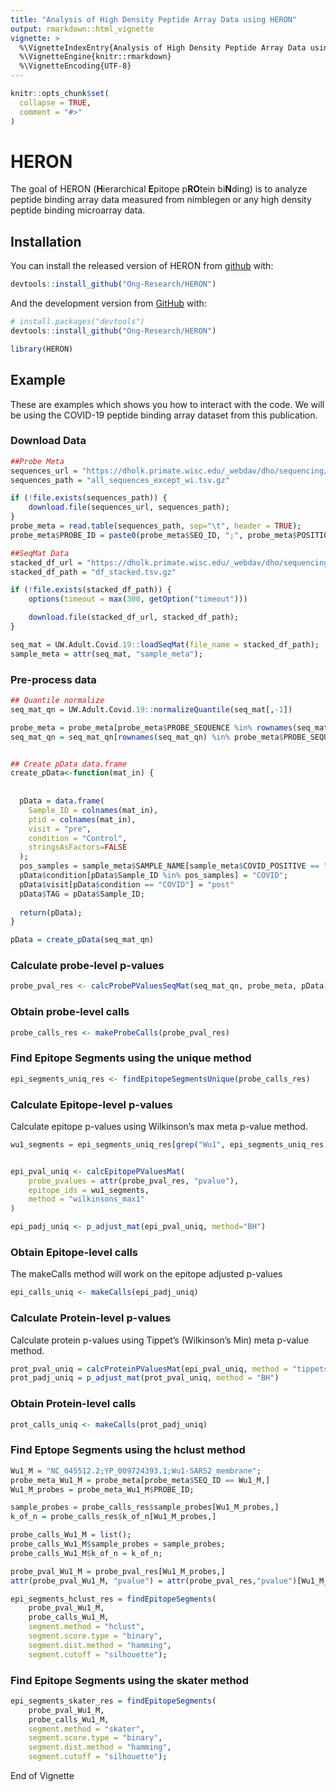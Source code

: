 ```yaml
---
title: "Analysis of High Density Peptide Array Data using HERON"
output: rmarkdown::html_vignette
vignette: >
  %\VignetteIndexEntry{Analysis of High Density Peptide Array Data using HERON}
  %\VignetteEngine{knitr::rmarkdown}
  %\VignetteEncoding{UTF-8}
---
```


```r
knitr::opts_chunk$set(
  collapse = TRUE,
  comment = "#>"
)
```

# HERON

<!-- badges: start -->
<!-- badges: end -->

The goal of HERON (**H**ierarchical **E**pitope p**RO**tein bi**N**ding) is to
analyze peptide binding array data measured from nimblegen or any high density
peptide binding microarray data.

## Installation

You can install the released version of HERON from 
[github](https://github.com/Ong-Research/HERON) with:

``` r
devtools::install_github("Ong-Research/HERON")
```

And the development version from 
[GitHub](https://github.com/Ong-Research/HERON) with:

``` r
# install.packages("devtools")
devtools::install_github("Ong-Research/HERON")
```


```r
library(HERON)
```

## Example

These are examples which shows you how to interact with the code.  We will be
using the COVID-19 peptide binding array dataset from <TODO> this publication.


### Download Data

```r

##Probe Meta
sequences_url = "https://dholk.primate.wisc.edu/_webdav/dho/sequencing/Polypeptide%20Microarrays/public/COVID_19/%40files/all_sequences_except_wi.tsv.gz?contentDisposition=attachment"
sequences_path = "all_sequences_except_wi.tsv.gz"

if (!file.exists(sequences_path)) {
    download.file(sequences_url, sequences_path);
}
probe_meta = read.table(sequences_path, sep="\t", header = TRUE);
probe_meta$PROBE_ID = paste0(probe_meta$SEQ_ID, ";", probe_meta$POSITION);

##SeqMat Data
stacked_df_url = "https://dholk.primate.wisc.edu/_webdav/dho/sequencing/Polypeptide%20Microarrays/public/COVID_19/%40files/aggregated_data/df_stacked.tsv.gz?contentDisposition=attachment"
stacked_df_path = "df_stacked.tsv.gz"

if (!file.exists(stacked_df_path)) {
    options(timeout = max(300, getOption("timeout")))

    download.file(stacked_df_url, stacked_df_path);
}

seq_mat = UW.Adult.Covid.19::loadSeqMat(file_name = stacked_df_path);
sample_meta = attr(seq_mat, "sample_meta");

```

### Pre-process data

```r


## Quantile normalize
seq_mat_qn = UW.Adult.Covid.19::normalizeQuantile(seq_mat[,-1])

probe_meta = probe_meta[probe_meta$PROBE_SEQUENCE %in% rownames(seq_mat_qn),]
seq_mat_qn = seq_mat_qn[rownames(seq_mat_qn) %in% probe_meta$PROBE_SEQUENCE,]


## Create pData data.frame
create_pData<-function(mat_in) {
  
  
  pData = data.frame(
    Sample_ID = colnames(mat_in),
    ptid = colnames(mat_in),
    visit = "pre",
    condition = "Control",
    stringsAsFactors=FALSE
  );
  pos_samples = sample_meta$SAMPLE_NAME[sample_meta$COVID_POSITIVE == "YES"]
  pData$condition[pData$Sample_ID %in% pos_samples] = "COVID";
  pData$visit[pData$condition == "COVID"] = "post"
  pData$TAG = pData$Sample_ID;
  
  return(pData);
}

pData = create_pData(seq_mat_qn)
```

### Calculate probe-level p-values

```r

probe_pval_res <- calcProbePValuesSeqMat(seq_mat_qn, probe_meta, pData)

```

### Obtain probe-level calls

```r
probe_calls_res <- makeProbeCalls(probe_pval_res)
```



### Find Epitope Segments using the unique method

```r
epi_segments_uniq_res <- findEpitopeSegmentsUnique(probe_calls_res)
```

### Calculate Epitope-level p-values


Calculate epitope p-values using Wilkinson's max meta p-value method. 
```r
wu1_segments = epi_segments_uniq_res[grep("Wu1", epi_segments_uniq_res)]


epi_pval_uniq <- calcEpitopePValuesMat(
    probe_pvalues = attr(probe_pval_res, "pvalue"), 
    epitope_ids = wu1_segments, 
    method = "wilkinsons_max1"
)

epi_padj_uniq <- p_adjust_mat(epi_pval_uniq, method="BH")
```

### Obtain Epitope-level calls

The makeCalls method will work on the epitope adjusted p-values 

```r
epi_calls_uniq <- makeCalls(epi_padj_uniq)
```

### Calculate Protein-level p-values

Calculate protein p-values using Tippet's (Wilkinson's Min) meta p-value method.

```r
prot_pval_uniq = calcProteinPValuesMat(epi_pval_uniq, method = "tippets");
prot_padj_uniq = p_adjust_mat(prot_pval_uniq, method = "BH")
```

### Obtain Protein-level calls

```r
prot_calls_uniq <- makeCalls(prot_padj_uniq)
```

### Find Eptope Segments using the hclust method

```r
Wu1_M = "NC_045512.2;YP_009724393.1;Wu1-SARS2_membrane";
probe_meta_Wu1_M = probe_meta[probe_meta$SEQ_ID == Wu1_M,]
Wu1_M_probes = probe_meta_Wu1_M$PROBE_ID;

sample_probes = probe_calls_res$sample_probes[Wu1_M_probes,]
k_of_n = probe_calls_res$k_of_n[Wu1_M_probes,]

probe_calls_Wu1_M = list();
probe_calls_Wu1_M$sample_probes = sample_probes;
probe_calls_Wu1_M$k_of_n = k_of_n;

probe_pval_Wu1_M = probe_pval_res[Wu1_M_probes,]
attr(probe_pval_Wu1_M, "pvalue") = attr(probe_pval_res,"pvalue")[Wu1_M_probes,]
```



```r
epi_segments_hclust_res = findEpitopeSegments(
    probe_pval_Wu1_M, 
    probe_calls_Wu1_M,
    segment.method = "hclust",
    segment.score.type = "binary",
    segment.dist.method = "hamming",
    segment.cutoff = "silhouette");
```





### Find Epitope Segments using the skater method

```r
epi_segments_skater_res = findEpitopeSegments(
    probe_pval_Wu1_M, 
    probe_calls_Wu1_M,
    segment.method = "skater",
    segment.score.type = "binary",
    segment.dist.method = "hamming",
    segment.cutoff = "silhouette");
```

End of Vignette




